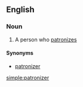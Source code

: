 ==English==

===Noun===
{{en-noun}}

# A person who [[patronize]]s

====Synonyms====
*[[patronizer]]

[[simple:patronizer]]